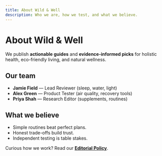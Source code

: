 ```yaml
---
title: About Wild & Well
description: Who we are, how we test, and what we believe.
---
```


# About Wild & Well

We publish **actionable guides** and **evidence-informed picks** for holistic health, eco-friendly living, and natural wellness.

## Our team

- **Jamie Field** — Lead Reviewer (sleep, water, light)  
- **Alex Green** — Product Tester (air quality, recovery tools)  
- **Priya Shah** — Research Editor (supplements, routines)

## What we believe

- Simple routines beat perfect plans.  
- Honest trade-offs build trust.  
- Independent testing is table stakes.

Curious how we work? Read our **[Editorial Policy](/editorial-policy)**.
